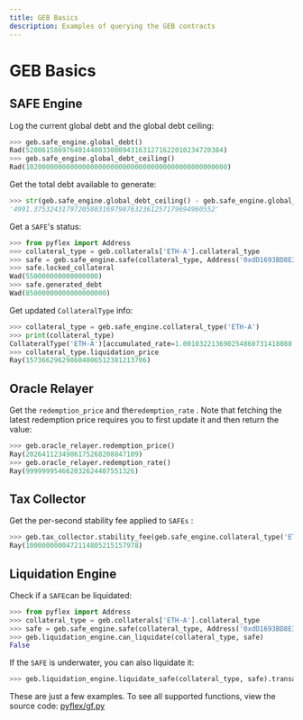 ```yaml
---
title: GEB Basics
description: Examples of querying the GEB contracts
---
```


# GEB Basics

## SAFE Engine

Log the current global debt and the global debt ceiling:

```python
>>> geb.safe_engine.global_debt()
Rad(5208615869764014400330809431631271622010234720384)
>>> geb.safe_engine.global_debt_ceiling()
Rad(10200000000000000000000000000000000000000000000000)
```

Get the total debt available to generate:

```python
>>> str(geb.safe_engine.global_debt_ceiling() - geb.safe_engine.global_debt())
'4991.375324317972058031697987632361257179694960552'
```

Get a `SAFE`'s status:

```python
>>> from pyflex import Address
>>> collateral_type = geb.collaterals['ETH-A'].collateral_type
>>> safe = geb.safe_engine.safe(collateral_type, Address('0xdD1693BD8E307eCfDbe51D246562fc4109f871f8'))
>>> safe.locked_collateral
Wad(550000000000000000)
>>> safe.generated_debt
Wad(85000000000000000000)
```

Get updated `CollateralType` info:

```python
>>> collateral_type = geb.safe_engine.collateral_type('ETH-A')
>>> print(collateral_type)
CollateralType('ETH-A')[accumulated_rate=1.001032213690254860731418088 safe_collateral=0.000000000000000000 safe_debt=5203.253805869738490471 safety_price=157.366296298604006512381213706 liquidation_price=157.366296298604006512381213706 debt_ceiling=10200.000000000000000000000000000000000000000000000 debt_floor=85.000000000000000000000000000000000000000000000]
>>> collateral_type.liquidation_price
Ray(157366296298604006512381213706)
```

## Oracle Relayer

Get the `redemption_price` and the`redemption_rate` . Note that fetching the latest redemption price requires you to first update it and then return the value:

```python
>>> geb.oracle_relayer.redemption_price()
Ray(2026411234986175268208847109)
>>> geb.oracle_relayer.redemption_rate()
Ray(999999954662032624407551326)
```

## Tax Collector

Get the per-second stability fee applied to `SAFEs` :

```python
>>> geb.tax_collector.stability_fee(geb.safe_engine.collateral_type('ETH-A'))
Ray(1000000000472114805215157978)
```

## Liquidation Engine

Check if a `SAFE`can be liquidated:

```python
>>> from pyflex import Address
>>> collateral_type = geb.collaterals['ETH-A'].collateral_type
>>> safe = geb.safe_engine.safe(collateral_type, Address('0xdD1693BD8E307eCfDbe51D246562fc4109f871f8'))
>>> geb.liquidation_engine.can_liquidate(collateral_type, safe)
False
```

If the `SAFE` is underwater, you can also liquidate it:

```python
>>> geb.liquidation_engine.liquidate_safe(collateral_type, safe).transact()
```

These are just a few examples. To see all supported functions, view the source code: [pyflex/gf.py](https://github.com/reflexer-labs/pyflex/blob/master/pyflex/gf.py)
